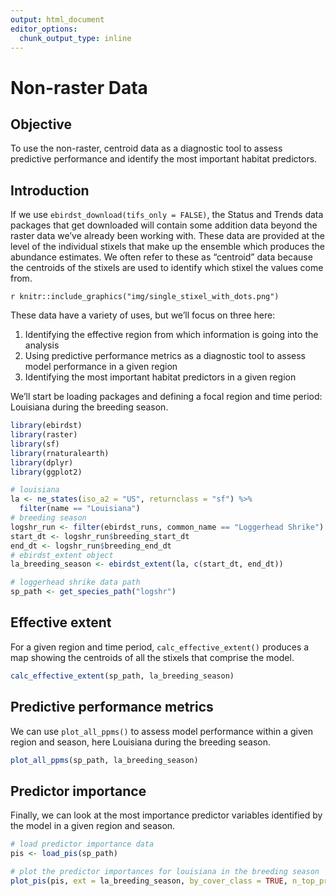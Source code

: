 ```yaml
---
output: html_document
editor_options: 
  chunk_output_type: inline
---
```


# Non-raster Data

## Objective {#nonraster-objective}

To use the non-raster, centroid data as a diagnostic tool to assess predictive performance and identify the most important habitat predictors.

## Introduction {#nonraster-intro}

If we use `ebirdst_download(tifs_only = FALSE)`, the Status and Trends data packages that get downloaded will contain some addition data beyond the raster data we've already been working with. These data are provided at the level of the individual stixels that make up the ensemble which produces the abundance estimates. We often refer to these as "centroid"  data because the centroids of the stixels are used to identify which stixel the values come from.

`r knitr::include_graphics("img/single_stixel_with_dots.png")`

These data have a variety of uses, but we'll focus on three here:

1. Identifying the effective region from which information is going into the analysis
2. Using predictive performance metrics as a diagnostic tool to assess model performance in a given region
3. Identifying the most important habitat predictors in a given region

We'll start be loading packages and defining a focal region and time period: Louisiana during the breeding season.

```r
library(ebirdst)
library(raster)
library(sf)
library(rnaturalearth)
library(dplyr)
library(ggplot2)

# louisiana
la <- ne_states(iso_a2 = "US", returnclass = "sf") %>% 
  filter(name == "Louisiana")
# breeding season
logshr_run <- filter(ebirdst_runs, common_name == "Loggerhead Shrike")
start_dt <- logshr_run$breeding_start_dt
end_dt <- logshr_run$breeding_end_dt
# ebirdst_extent object
la_breeding_season <- ebirdst_extent(la, c(start_dt, end_dt))

# loggerhead shrike data path
sp_path <- get_species_path("logshr")
```

## Effective extent {#nonraster-effext}

For a given region and time period, `calc_effective_extent()` produces a map showing the centroids of all the stixels that comprise the model.

```r
calc_effective_extent(sp_path, la_breeding_season)
```

## Predictive performance metrics {#nonraster-ppms}

We can use `plot_all_ppms()` to assess model performance within a given region and season, here Louisiana during the breeding season.

```r
plot_all_ppms(sp_path, la_breeding_season)
```

## Predictor importance {#nonraster-pi}

Finally, we can look at the most importance predictor variables identified by the model in a given region and season.

```r
# load predictor importance data
pis <- load_pis(sp_path)

# plot the predictor importances for louisiana in the breeding season
plot_pis(pis, ext = la_breeding_season, by_cover_class = TRUE, n_top_pred = 25)
```

